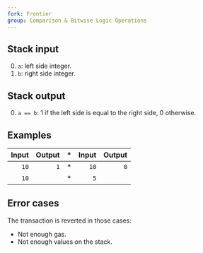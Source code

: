```yaml
---
fork: Frontier
group: Comparison & Bitwise Logic Operations
---
```


## Stack input

0. `a`: left side integer.
1. `b`: right side integer.

## Stack output

0. `a == b`: 1 if the left side is equal to the right side, 0 otherwise.

## Examples

| Input | Output | * | Input | Output |
|------:|-------:|-|------:|-------:|
| `10` | `1` | * | `10` | `0` |
| `10` | | * | `5` | |

## Error cases

The transaction is reverted in those cases:
- Not enough gas.
- Not enough values on the stack.
